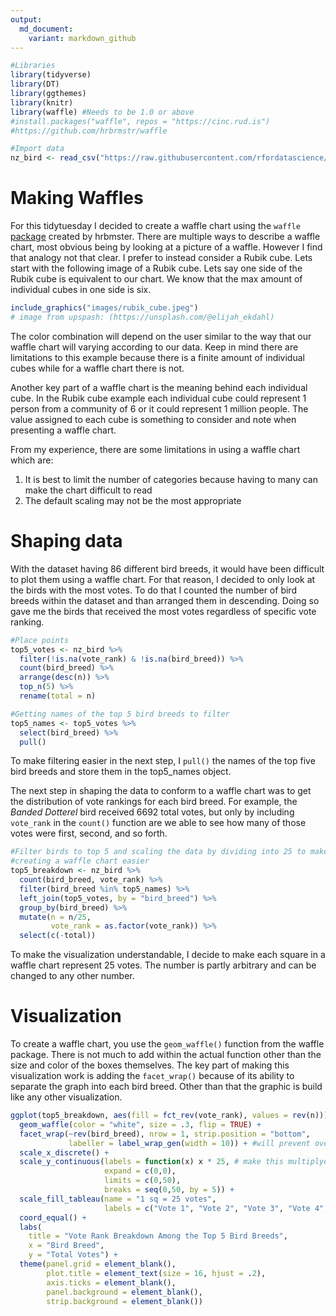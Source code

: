 ```yaml
---
output: 
  md_document:
    variant: markdown_github
---
```


```r
#Libraries
library(tidyverse)
library(DT)
library(ggthemes)
library(knitr)
library(waffle) #Needs to be 1.0 or above
#install.packages("waffle", repos = "https://cinc.rud.is")
#https://github.com/hrbrmstr/waffle

#Import data
nz_bird <- read_csv("https://raw.githubusercontent.com/rfordatascience/tidytuesday/master/data/2019/2019-11-19/nz_bird.csv")

```

# Making Waffles
For this tidytuesday I decided to create a waffle chart using the `waffle` [package](https://github.com/hrbrmstr/waffle) created by hrbmster. There are multiple ways to describe a waffle chart, most obvious being by looking at a picture of a waffle. However I find that analogy not that clear. I prefer to instead consider a Rubik cube. Lets start with the following image of a Rubik cube. Lets say one side of the Rubik cube is equivalent to our chart. We know that the max amount of individual cubes in one side is six. 

```r
include_graphics("images/rubik_cube.jpeg")
# image from upspash: (https://unsplash.com/@elijah_ekdahl)
```

The color combination will depend on the user similar to the way that our waffle chart will varying according to our data. Keep in mind there are limitations to this example because there is a finite amount of individual cubes while for a waffle chart there is not. 

Another key part of a waffle chart is the meaning behind each individual cube. In the Rubik cube example each individual cube could represent 1 person from a community of 6 or it could represent 1 million people. The value assigned to each cube is something to consider and note when presenting a waffle chart. 

From my experience, there are some limitations in using a waffle chart which are:

1. It is best to limit the number of categories because having to many can make the chart difficult to read
2. The default scaling may not be the most appropriate 

# Shaping data

With the dataset having 86 different bird breeds, it would have been difficult to plot them using a waffle chart. For that reason, I decided to only look at the birds with the most votes. To do that I counted the number of bird breeds within the dataset and than arranged them in descending. Doing so gave me the birds that received the most votes regardless of specific vote ranking. 

```r
#Place points
top5_votes <- nz_bird %>%
  filter(!is.na(vote_rank) & !is.na(bird_breed)) %>%
  count(bird_breed) %>%
  arrange(desc(n)) %>%
  top_n(5) %>%
  rename(total = n)

#Getting names of the top 5 bird breeds to filter
top5_names <- top5_votes %>% 
  select(bird_breed) %>% 
  pull()
```

To make filtering easier in the next step, I `pull()` the names of the top five bird breeds and store them in the top5_names object.

The next step in shaping the data to conform to a waffle chart was to get the distribution of vote rankings for each bird breed. For example, the *Banded Dotterel* bird received 6692 total votes, but only by including `vote_rank` in the `count()` function are we able to see how many of those votes were first, second, and so forth. 

```r
#Filter birds to top 5 and scaling the data by dividing into 25 to make 
#creating a waffle chart easier
top5_breakdown <- nz_bird %>%
  count(bird_breed, vote_rank) %>%
  filter(bird_breed %in% top5_names) %>%
  left_join(top5_votes, by = "bird_breed") %>%
  group_by(bird_breed) %>%
  mutate(n = n/25,
         vote_rank = as.factor(vote_rank)) %>%
  select(c(-total))
```

To make the visualization understandable, I decide to make each square in a waffle chart represent 25 votes. The number is partly arbitrary and can be changed to any other number. 

# Visualization

To create a waffle chart, you use the `geom_waffle()` function from the waffle package. There is not much to add within the actual function other than the size and color of the boxes themselves. The key part of making this visualization work is adding the `facet_wrap()` because of its ability to separate the graph into each bird breed. Other than that the graphic is build like any other visualization. 

```r
ggplot(top5_breakdown, aes(fill = fct_rev(vote_rank), values = rev(n))) +
  geom_waffle(color = "white", size = .3, flip = TRUE) +
  facet_wrap(~rev(bird_breed), nrow = 1, strip.position = "bottom",
             labeller = label_wrap_gen(width = 10)) + #will prevent overflow of labels
  scale_x_discrete() +
  scale_y_continuous(labels = function(x) x * 25, # make this multiplyer the same as n_rows
                     expand = c(0,0),
                     limits = c(0,50),
                     breaks = seq(0,50, by = 5)) +
  scale_fill_tableau(name = "1 sq = 25 votes",
                     labels = c("Vote 1", "Vote 2", "Vote 3", "Vote 4", "Vote 5")) +
  coord_equal() +
  labs(
    title = "Vote Rank Breakdown Among the Top 5 Bird Breeds",
    x = "Bird Breed",
    y = "Total Votes") +
  theme(panel.grid = element_blank(),
        plot.title = element_text(size = 16, hjust = .2),
        axis.ticks = element_blank(),
        panel.background = element_blank(),
        strip.background = element_blank())
```



